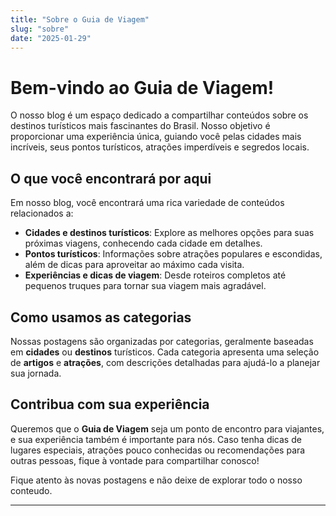 ```yaml
---
title: "Sobre o Guia de Viagem"
slug: "sobre"
date: "2025-01-29"
---
```


# Bem-vindo ao Guia de Viagem!

O nosso blog é um espaço dedicado a compartilhar conteúdos sobre os destinos turísticos mais fascinantes do Brasil. Nosso objetivo é proporcionar uma experiência única, guiando você pelas cidades mais incríveis, seus pontos turísticos, atrações imperdíveis e segredos locais.

## O que você encontrará por aqui

Em nosso blog, você encontrará uma rica variedade de conteúdos relacionados a:

- **Cidades e destinos turísticos**: Explore as melhores opções para suas próximas viagens, conhecendo cada cidade em detalhes.
- **Pontos turísticos**: Informações sobre atrações populares e escondidas, além de dicas para aproveitar ao máximo cada visita.
- **Experiências e dicas de viagem**: Desde roteiros completos até pequenos truques para tornar sua viagem mais agradável.

## Como usamos as categorias

Nossas postagens são organizadas por categorias, geralmente baseadas em **cidades** ou **destinos** turísticos. Cada categoria apresenta uma seleção de **artigos** e **atrações**, com descrições detalhadas para ajudá-lo a planejar sua jornada.

## Contribua com sua experiência

Queremos que o **Guia de Viagem** seja um ponto de encontro para viajantes, e sua experiência também é importante para nós. Caso tenha dicas de lugares especiais, atrações pouco conhecidas ou recomendações para outras pessoas, fique à vontade para compartilhar conosco!

Fique atento às novas postagens e não deixe de explorar todo o nosso conteudo.

---